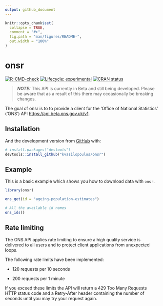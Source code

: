 ```yaml
---
output: github_document
---
```


<!-- README.md is generated from README.Rmd. Please edit that file -->

```r
knitr::opts_chunk$set(
  collapse = TRUE,
  comment = "#>",
  fig.path = "man/figures/README-",
  out.width = "100%"
)
```

# onsr

<!-- badges: start -->
[![R-CMD-check](https://github.com/kvasilopoulos/onsr/workflows/R-CMD-check/badge.svg)](https://github.com/kvasilopoulos/onsr/actions)
[![Lifecycle: experimental](https://img.shields.io/badge/lifecycle-experimental-orange.svg)](https://lifecycle.r-lib.org/articles/stages.html#experimental)
[![CRAN status](https://www.r-pkg.org/badges/version/onsr)](https://CRAN.R-project.org/package=onsr)
<!-- badges: end -->

> **_NOTE:_** This API is currently in Beta and still being developed. Please be aware that as a result of this there may occasionally be breaking changes.


The goal of onsr is to to provide a client for the 'Office of National Statistics' ('ONS') API <https://api.beta.ons.gov.uk/v1>.  

## Installation

And the development version from [GitHub](https://github.com/) with:

``` r
# install.packages("devtools")
devtools::install_github("kvasilopoulos/onsr")
```
## Example

This is a basic example which shows you how to download data with `onsr`.

```r
library(onsr)

ons_get(id = "ageing-population-estimates")

# All the available id names
ons_ids()
```

## Rate limiting

The ONS API applies rate limiting to ensure a high quality service is delivered to all users and to protect client applications from unexpected loops.

The following rate limits have been implemented:

* 120 requests per 10 seconds

* 200 requests per 1 minute

If you exceed these limits the API will return a 429 Too Many Requests HTTP status code and a Retry-After header containing the number of seconds until you may try your request again.
